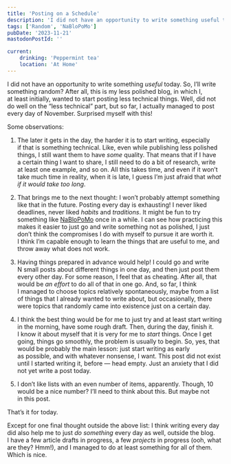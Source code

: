 ```yaml
---
title: 'Posting on a Schedule'
description: 'I did not have an opportunity to write something useful today. So, I’ll write something random? After all, this is my less polished blog, in which I, at least initially, wanted to start posting less technical things. Well, did not do well on the “less technical” part, but so far, I actually managed to post every day of November. Surprised myself with this! In this post, I’m sharing some observations from this experience so far.'
tags: ['Random', 'NaBloPoMo']
pubDate: '2023-11-21'
mastodonPostId: ''

current:
	drinking: 'Peppermint tea'
	location: 'At Home'
---
```


I did not have an opportunity to write something _useful_ today. So, I’ll write something random? After all, this is my less polished blog, in which I, at least initially, wanted to start posting less technical things. Well, did not do well on the “less technical” part, but so far, I actually managed to post every day of November. Surprised myself with this!

Some observations:

1. The later it gets in the day, the harder it is to start writing, especially if that is something technical. Like, even while publishing less polished things, I still want them to have _some_ quality. That means that if I have a certain thing I want to share, I still need to do a bit of research, write at least one example, and so on. All this takes time, and even if it won’t take much time in reality, when it is late, I guess I’m just afraid that _what if it would take too long_.

2. That brings me to the next thought: I won’t probably attempt something like that in the future. Posting every day is exhausting! I never liked deadlines, never liked _habits_ and _traditions_. It might be fun to try something like [NaBloPoMo](https://indieweb.org/National_Blog_Posting_Month) once in a while. I can see how practicing this makes it easier to just go and write something not as polished, I just don’t think the compromises I do with myself to pursue it are worth it. I think I’m capable enough to learn the things that are useful to me, and throw away what does not work.

3. Having things prepared in advance would help! I could go and write N small posts about different things in one day, and then just post them every other day. For some reason, I feel that as cheating. After all, that would be _an effort_ to do all of that in one go. And, so far, I think I managed to choose topics relatively spontaneously, maybe from a list of things that I already wanted to write about, but occasionally, there were topics that randomly came into existence just on a certain day.

4. I think the best thing would be for me to just try and at least start writing in the morning, have some rough draft. Then, during the day, finish it. I know it about myself that it is very for me to _start_ things. Once I get going, things go smoothly, the problem is usually to begin. So, yes, that would be probably the main lesson: just start writing as early as possible, and with whatever nonsense, I want. This post did not exist until I started writing it, before — head empty. Just an anxiety that I did not yet write a post today.

5. I don’t like lists with an even number of items, apparently. Though, 10 would be a nice number? I’ll need to think about this. But maybe not in this post.

That’s it for today.

Except for one final thought outside the above list: I think writing every day did also help me to just _do something_ every day as well, outside the blog. I have a few article drafts in progress, a few _projects_ in progress (ooh, what are they? Hmm!), and I managed to do at least something for all of them. Which is nice.
